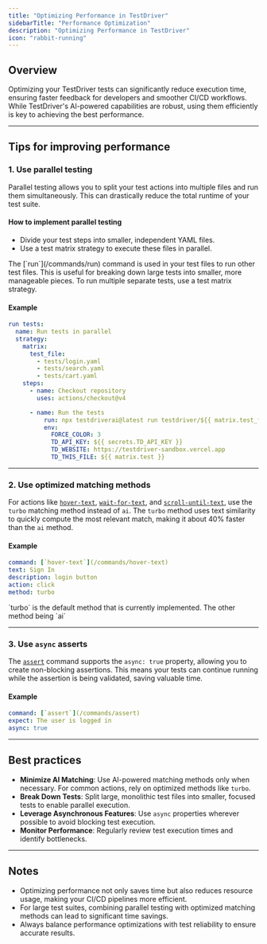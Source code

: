 ```yaml
---
title: "Optimizing Performance in TestDriver"
sidebarTitle: "Performance Optimization"
description: "Optimizing Performance in TestDriver"
icon: "rabbit-running"
---
```


## Overview

Optimizing your TestDriver tests can significantly reduce execution time, ensuring faster feedback for developers and smoother CI/CD workflows. While TestDriver's AI-powered capabilities are robust, using them efficiently is key to achieving the best performance.

---

## Tips for improving performance

### 1. Use parallel testing

Parallel testing allows you to split your test actions into multiple files and run them simultaneously. This can drastically reduce the total runtime of your test suite.

#### How to implement parallel testing

- Divide your test steps into smaller, independent YAML files.
- Use a test matrix strategy to execute these files in parallel.

<Warning>
  The [`run`](/commands/run) command is used in your test files to run other
  test files. This is useful for breaking down large tests into smaller, more
  manageable pieces. To run multiple separate tests, use a test matrix strategy.
</Warning>

#### Example

```yaml .github/workflows/testdriver.yaml focus={3-9, 14}
run tests:
  name: Run tests in parallel
  strategy:
    matrix:
      test_file:
        - tests/login.yaml
        - tests/search.yaml
        - tests/cart.yaml
    steps:
      - name: Checkout repository
        uses: actions/checkout@v4

      - name: Run the tests
          run: npx testdriverai@latest run testdriver/${{ matrix.test_file }}
          env:
            FORCE_COLOR: 3
            TD_API_KEY: ${{ secrets.TD_API_KEY }}
            TD_WEBSITE: https://testdriver-sandbox.vercel.app
            TD_THIS_FILE: ${{ matrix.test }}
```

---

### 2. Use optimized matching methods

For actions like [`hover-text`](/commands/hover-text), [`wait-for-text`](/commands/wait-for-text), and [`scroll-until-text`](/commands/scroll-until-text), use the `turbo` matching method instead of `ai`. The `turbo` method uses text similarity to quickly compute the most relevant match, making it about 40% faster than the `ai` method.

#### Example

```yaml
command: [`hover-text`](/commands/hover-text)
text: Sign In
description: login button
action: click
method: turbo
```

<Note>
  `turbo` is the default method that is currently implemented. The other method
  being `ai`
</Note>

---

### 3. Use `async` asserts

The [`assert`](/commands/assert) command supports the `async: true` property, allowing you to create non-blocking assertions. This means your tests can continue running while the assertion is being validated, saving valuable time.

#### Example

```yaml
command: [`assert`](/commands/assert)
expect: The user is logged in
async: true
```

---

## Best practices

- **Minimize AI Matching**: Use AI-powered matching methods only when necessary. For common actions, rely on optimized methods like `turbo`.
- **Break Down Tests**: Split large, monolithic test files into smaller, focused tests to enable parallel execution.
- **Leverage Asynchronous Features**: Use `async` properties wherever possible to avoid blocking test execution.
- **Monitor Performance**: Regularly review test execution times and identify bottlenecks.

---

## Notes

- Optimizing performance not only saves time but also reduces resource usage, making your CI/CD pipelines more efficient.
- For large test suites, combining parallel testing with optimized matching methods can lead to significant time savings.
- Always balance performance optimizations with test reliability to ensure accurate results.
